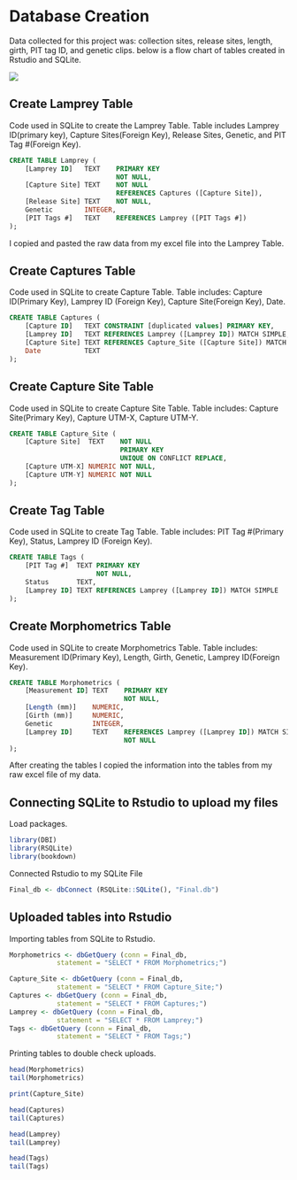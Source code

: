 # Database Creation

Data collected for this project was: collection sites, release sites, length, girth, PIT tag ID, and genetic clips. below is a flow chart of tables created in Rstudio and SQLite.

![](images/2025-01-30%20(3).png)

## Create Lamprey Table

Code used in SQLite to create the Lamprey Table. Table includes Lamprey ID(primary key), Capture Sites(Foreign Key), Release Sites, Genetic, and PIT Tag \#(Foreign Key).

```sql
CREATE TABLE Lamprey (
    [Lamprey ID]   TEXT    PRIMARY KEY
                           NOT NULL,
    [Capture Site] TEXT    NOT NULL
                           REFERENCES Captures ([Capture Site]),
    [Release Site] TEXT    NOT NULL,
    Genetic        INTEGER,
    [PIT Tags #]   TEXT    REFERENCES Lamprey ([PIT Tags #]) 
);
```

I copied and pasted the raw data from my excel file into the Lamprey Table.

## Create Captures Table

Code used in SQLite to create Capture Table. Table includes: Capture ID(Primary Key), Lamprey ID (Foreign Key), Capture Site(Foreign Key), Date.

```sql
CREATE TABLE Captures (
    [Capture ID]   TEXT CONSTRAINT [duplicated values] PRIMARY KEY,
    [Lamprey ID]   TEXT REFERENCES Lamprey ([Lamprey ID]) MATCH SIMPLE,
    [Capture Site] TEXT REFERENCES Capture_Site ([Capture Site]) MATCH SIMPLE,
    Date           TEXT
);
```

## Create Capture Site Table

Code used in SQLite to create Capture Site Table. Table includes: Capture Site(Primary Key), Capture UTM-X, Capture UTM-Y.

```sql
CREATE TABLE Capture_Site (
    [Capture Site]  TEXT    NOT NULL
                            PRIMARY KEY
                            UNIQUE ON CONFLICT REPLACE,
    [Capture UTM-X] NUMERIC NOT NULL,
    [Capture UTM-Y] NUMERIC NOT NULL
);
```

## Create Tag Table

Code used in SQLite to create Tag Table. Table includes: PIT Tag \#(Primary Key), Status, Lamprey ID (Foreign Key).

```sql
CREATE TABLE Tags (
    [PIT Tag #]  TEXT PRIMARY KEY
                      NOT NULL,
    Status       TEXT,
    [Lamprey ID] TEXT REFERENCES Lamprey ([Lamprey ID]) MATCH SIMPLE
);
```

## Create Morphometrics Table

Code used in SQLite to create Morphometrics Table. Table includes: Measurement ID(Primary Key), Length, Girth, Genetic, Lamprey ID(Foreign Key).

```sql
CREATE TABLE Morphometrics (
    [Measurement ID] TEXT    PRIMARY KEY
                             NOT NULL,
    [Length (mm)]    NUMERIC,
    [Girth (mm)]     NUMERIC,
    Genetic          INTEGER,
    [Lamprey ID]     TEXT    REFERENCES Lamprey ([Lamprey ID]) MATCH SIMPLE
                             NOT NULL
);
```

After creating the tables I copied the information into the tables from my raw excel file of my data.

## Connecting SQLite to Rstudio to upload my files

Load packages.

```r
library(DBI)
library(RSQLite)
library(bookdown)
```

Connected Rstudio to my SQLite File

```r
Final_db <- dbConnect (RSQLite::SQLite(), "Final.db")
```

## Uploaded tables into Rstudio

Importing tables from SQLite to Rstudio.

```r
Morphometrics <- dbGetQuery (conn = Final_db,
            statement = "SELECT * FROM Morphometrics;")

Capture_Site <- dbGetQuery (conn = Final_db,
            statement = "SELECT * FROM Capture_Site;")
Captures <- dbGetQuery (conn = Final_db,
            statement = "SELECT * FROM Captures;")
Lamprey <- dbGetQuery (conn = Final_db,
            statement = "SELECT * FROM Lamprey;")
Tags <- dbGetQuery (conn = Final_db,
            statement = "SELECT * FROM Tags;")
```

Printing tables to double check uploads.

```r
head(Morphometrics)
tail(Morphometrics)
```

```r
print(Capture_Site)
```

```r
head(Captures)
tail(Captures)
```

```r
head(Lamprey)
tail(Lamprey)
```

```r
head(Tags)
tail(Tags)
```
